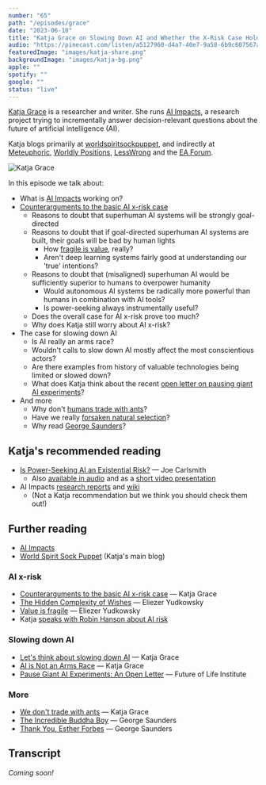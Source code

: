 ```yaml
---
number: "65"
path: "/episodes/grace"
date: "2023-06-10"
title: "Katja Grace on Slowing Down AI and Whether the X-Risk Case Holds Up"
audio: "https://pinecast.com/listen/a5127960-d4a7-40e7-9a58-6b9c607567a2.mp3"
featuredImage: "images/katja-share.png"
backgroundImage: "images/katja-bg.png"
apple: ""
spotify: ""
google: ""
status: "live"
---
```


[Katja Grace](https://katjagrace.com/) is a researcher and writer. She runs [AI Impacts](http://aiimpacts.org), a research project trying to incrementally answer decision-relevant questions about the future of artificial intelligence (AI).

Katja blogs primarily at [worldspiritsockpuppet](http://worldspiritsockpuppet.com/), and indirectly at [Meteuphoric](http://meteuphoric.wordpress.com/), [Worldly Positions](https://medium.com/worldly-positions), [LessWrong](https://www.lesswrong.com/users/katjagrace) and the [EA Forum](https://forum.effectivealtruism.org/users/katja_grace).

<div class="episode-image_variable episode-image_smaller">

![Katja Grace](images/katja-4.jpg)

</div>

In this episode we talk about:
* What is [AI Impacts](http://aiimpacts.org) working on?
* [Counterarguments to the basic AI x-risk case](https://www.lesswrong.com/posts/LDRQ5Zfqwi8GjzPYG/counterarguments-to-the-basic-ai-x-risk-case)
  * Reasons to doubt that superhuman AI systems will be strongly goal-directed
  * Reasons to doubt that if goal-directed superhuman AI systems are built, their goals will be bad by human lights
    * How [fragile is value](https://www.lesswrong.com/posts/GNnHHmm8EzePmKzPk/value-is-fragile), really?
    * Aren't deep learning systems fairly good at understanding our 'true' intentions?
  * Reasons to doubt that (misaligned) superhuman AI would be sufficiently superior to humans to overpower humanity
    * Would autonomous AI systems be radically more powerful than humans in combination with AI tools?
    * Is power-seeking always instrumentally useful?
  * Does the overall case for AI x-risk prove too much?
  * Why does Katja still worry about AI x-risk?
* The case for slowing down AI
  * Is AI really an arms race?
  * Wouldn't calls to slow down AI mostly affect the most conscientious actors?
  * Are there examples from history of valuable technologies being limited or slowed down?
  * What does Katja think about the recent [open letter on pausing giant AI experiments](https://futureoflife.org/open-letter/pause-giant-ai-experiments/)?
* And more
  * Why don't [humans trade with ants](https://worldspiritsockpuppet.com/2023/01/10/we-dont-trade-with-ants.html)?
  * Have we really [forsaken natural selection](https://worldspiritsockpuppet.com/2023/01/11/have-we-foresaken-natural-selection.html)?
  * Why read [George Saunders](https://www.wikiwand.com/en/George_Saunders)?


## Katja's recommended reading
* [Is Power-Seeking AI an Existential Risk?](https://arxiv.org/abs/2206.13353) — Joe Carlsmith
  * Also [available in audio](https://forum.effectivealtruism.org/posts/yopb28oW9xb8jATjR/linkpost-human-narrated-audio-version-of-is-power-seeking-ai) and as a [short video presentation](https://forum.effectivealtruism.org/posts/ChuABPEXmRumcJY57/video-and-transcript-of-presentation-on-existential-risk)
* AI Impacts [research reports](https://aiimpacts.org/research-reports/) and [wiki](https://wiki.aiimpacts.org/)
  * (Not a Katja recommendation but we think you should check them out!)
## Further reading

- [AI Impacts](http://aiimpacts.org)
- [World Spirit Sock Puppet](https://worldspiritsockpuppet.com/) (Katja's main blog)

### AI x-risk

* [Counterarguments to the basic AI x-risk case](https://www.lesswrong.com/posts/LDRQ5Zfqwi8GjzPYG/counterarguments-to-the-basic-ai-x-risk-case) — Katja Grace
* [The Hidden Complexity of Wishes](https://www.lesswrong.com/posts/4ARaTpNX62uaL86j6/the-hidden-complexity-of-wishes) — Eliezer Yudkowsky
* [Value is fragile](https://www.lesswrong.com/posts/GNnHHmm8EzePmKzPk/value-is-fragile) — Eliezer Yudkowsky
* Katja [speaks with Robin Hanson about AI risk](https://www.youtube.com/watch?v=em0_p9eL_XE)

### Slowing down AI

- [Let's think about slowing down AI](https://worldspiritsockpuppet.substack.com/p/lets-think-about-slowing-down-ai) — Katja Grace
- [AI is Not an Arms Race](https://time.com/6283609/artificial-intelligence-race-existential-threat/) — Katja Grace
- [Pause Giant AI Experiments: An Open Letter](https://futureoflife.org/open-letter/pause-giant-ai-experiments/) — Future of Life Institute

### More

- [We don't trade with ants](https://worldspiritsockpuppet.com/2023/01/10/we-dont-trade-with-ants.html) — Katja Grace
- [The Incredible Buddha Boy](https://www.gq.com/story/ram-bornjon-miracle-meditating) — George Saunders
- [Thank You, Esther Forbes](https://sherwoodenglishone.files.wordpress.com/2010/09/saundersforbesessay.pdf) — George Saunders

## Transcript

*Coming soon!*
